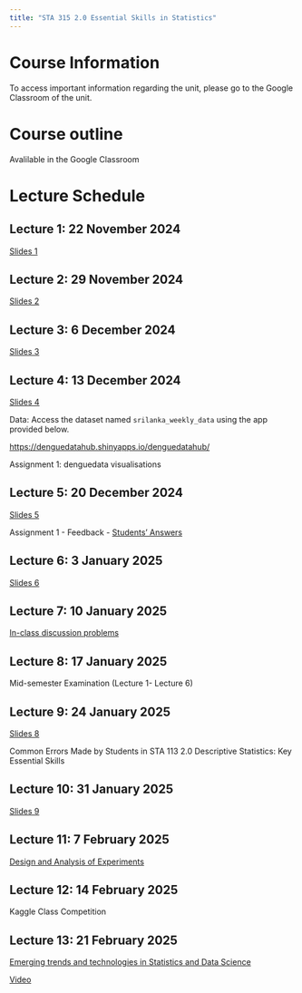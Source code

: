 ```yaml
---
title: "STA 315 2.0 Essential Skills in Statistics"
---
```


# Course Information

To access important information regarding the unit, please go to the Google Classroom of the unit.

# Course outline

Avalilable in the Google Classroom

# Lecture Schedule

## Lecture 1: 22 November 2024

[Slides 1](https://thiyangt.github.io/ES1/#/title-slide)

## Lecture 2: 29 November 2024

[Slides 2](/Week2/index.html)

## Lecture 3: 6 December 2024

[Slides 3](https://thiyanga-scientificwriting.netlify.app/slides/1_thesiswriting/main#1)

## Lecture 4: 13 December 2024

[Slides 4](/Week4/index.html)

Data: Access the dataset named `srilanka_weekly_data` using the app provided below.

<https://denguedatahub.shinyapps.io/denguedatahub/>

Assignment 1: denguedata visualisations

## Lecture 5: 20 December 2024

[Slides 5](/Week5/index.html)

Assignment 1 - Feedback - [Students' Answers](/Feedback/f1.pdf)

## Lecture 6: 3 January 2025

[Slides 6](/Week6/index.html)

## Lecture 7: 10 January 2025

[In-class discussion problems](/Week7/2024_ES.pdf)

## Lecture 8: 17 January 2025

Mid-semester Examination (Lecture 1- Lecture 6)

## Lecture 9: 24 January 2025

[Slides 8](/Week8/index.html)

Common Errors Made by Students in STA 113 2.0 Descriptive Statistics: Key Essential Skills

## Lecture 10: 31 January 2025

[Slides 9](/Week9/index.html)

## Lecture 11: 7 February 2025

[Design and Analysis of Experiments](/Week11/DOE.pdf)

## Lecture 12: 14 February 2025

Kaggle Class Competition

## Lecture 13: 21 February 2025

[Emerging trends and technologies in Statistics and Data Science](/Week13/index.html)

[Video](https://youtu.be/fL6uPEGz01k?feature=shared)
